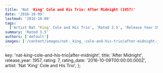 ```yaml
---
title: 'Nat 'King' Cole and His Trio: After Midnight (1957)'
date: '2016-10-09'
lastmod: '2016-10-09'
tags:
  ['Artist Nat 'King' Cole and His Trio', 'Rated 3.5', 'Release Year 1957', 'Release Decade 1950']
summary: 'Rated 3.5'
authors: ['default']
images: ['/content/images/nat-_king_-cole-and-his-trio|after-midnight.jpg']
---
```


  key: 'nat-_king_-cole-and-his-trio|after-midnight',
  title: 'After Midnight',
  release_year: 1957,
  rating: 7,
  rating_date: '2016-10-09T00:00:00.000Z',
  artist: 'Nat 'King' Cole and His Trio',
};

<MusicRating data={data} />
